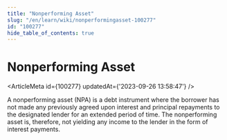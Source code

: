 ```yaml
---
title: "Nonperforming Asset"
slug: "/en/learn/wiki/nonperformingasset-100277"
id: "100277"
hide_table_of_contents: true
---
```



# Nonperforming Asset

<ArticleMeta id={100277} updatedAt={'2023-09-26 13:58:47'} />
<div className='border-solid border-b border-t-0 my-4 border-[var(--ifm-color-gray-300)]' />

A nonperforming asset (NPA) is a debt instrument where the borrower has not made any previously agreed upon interest and principal repayments to the designated lender for an extended period of time. The nonperforming asset is, therefore, not yielding any income to the lender in the form of interest payments.
